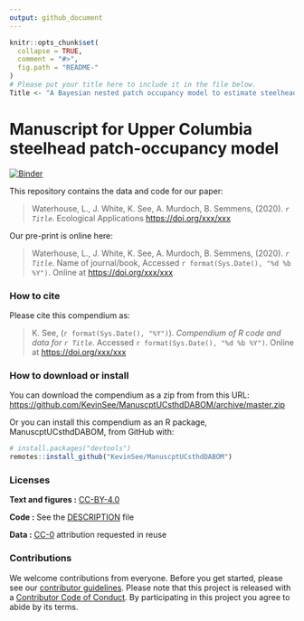 ```yaml
---
output: github_document
---
```


<!-- README.md is generated from README.Rmd. Please edit that file -->

```r
knitr::opts_chunk$set(
  collapse = TRUE,
  comment = "#>",
  fig.path = "README-"
)
# Please put your title here to include it in the file below.
Title <- "A Bayesian nested patch occupancy model to estimate steelhead movement and abundance"
```

# Manuscript for Upper Columbia steelhead patch-occupancy model

[![Binder](https://mybinder.org/badge_logo.svg)](https://mybinder.org/v2/gh/KevinSee/ManuscptUCsthdDABOM/master?urlpath=rstudio)

This repository contains the data and code for our paper:

> Waterhouse, L., J. White, K. See, A. Murdoch, B. Semmens, (2020). _`r Title`_. Ecological Applications <https://doi.org/xxx/xxx>

Our pre-print is online here:

> Waterhouse, L., J. White, K. See, A. Murdoch, B. Semmens, (2020). _`r Title`_. Name of journal/book, Accessed `r format(Sys.Date(), "%d %b %Y")`. Online at <https://doi.org/xxx/xxx>


### How to cite

Please cite this compendium as:

> K. See, (`r format(Sys.Date(), "%Y")`). _Compendium of R code and data for `r Title`_. Accessed `r format(Sys.Date(), "%d %b %Y")`. Online at <https://doi.org/xxx/xxx>

### How to download or install

You can download the compendium as a zip from from this URL: <https://github.com/KevinSee/ManuscptUCsthdDABOM/archive/master.zip>

Or you can install this compendium as an R package, ManuscptUCsthdDABOM, from GitHub with:


```r
# install.packages("devtools")
remotes::install_github("KevinSee/ManuscptUCsthdDABOM")
```


### Licenses

**Text and figures :**  [CC-BY-4.0](http://creativecommons.org/licenses/by/4.0/)

**Code :** See the [DESCRIPTION](DESCRIPTION) file

**Data :** [CC-0](http://creativecommons.org/publicdomain/zero/1.0/) attribution requested in reuse

### Contributions

We welcome contributions from everyone. Before you get started, please see our [contributor guidelines](CONTRIBUTING.md). Please note that this project is released with a [Contributor Code of Conduct](CONDUCT.md). By participating in this project you agree to abide by its terms.

